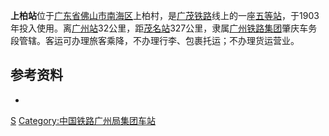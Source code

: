 {{Not|上柏镇站}}
{{Infobox China railway station
|车站名称=上柏站
|图片=
|图片介绍=
|车站拼音={{lang|la|Shàng Bǎi Zhàn}}
|英文名称={{lang|en|Shangbai Railway Station}}
|车站代码=24050<ref>{{cite book|title=中华人民共和国铁路车站代码（GB/T 10302-2010）|publisher=中国标准出版社|year=2010|isbn=155066140495|ignore-isbn-error=true|pages=31}}</ref>
|电报码 = 
|拼音码 = 
|车站类型=客运
|车站位置=[[广东省|广东省]][[佛山市|佛山市]][[南海区|南海区]]
|坐标=
|归属=[[广州铁路集团|广州铁路集团]]
|使用状态=使用中
|线路=[[广茂铁路|广茂铁路]]
|车站等级=[[五等站_(中国大陆)|五等站]]
|月台数目=
|網站=
}}

'''上柏站'''位于[[广东省|广东省]][[佛山市|佛山市]][[南海区|南海区]]上柏村，是[[广茂铁路|广茂铁路]]线上的一座[[五等站|五等站]]，于1903年投入使用。离[[广州站|广州站]]32公里，距[[茂名站|茂名站]]327公里，隶属[[广州铁路集团|广州铁路集团]]肇庆车务段管辖。客运可办理旅客乘降，不办理行李、包裹托运；不办理货运营业。

==参考资料==
{{reflist}}
*{{Citation 
|author =孙本祥
|year=2003年
|title=《中国铁路站名词典》
|publisher=中国铁道出版社
|isbn=7-113-03941-3
|page=467页
}}

{{广茂铁路}}
{{China-rail-stub}}

[[Category:南海区铁路车站|S]]
[[Category:中国铁路广州局集团车站|Category:中国铁路广州局集团车站]]
